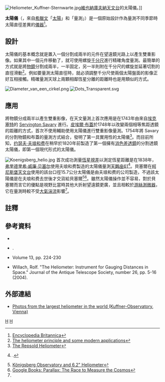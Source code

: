{{noteTA
|1=zh-cn:千分尺; zh-tw:測微器;
|2=zh-cn:布格; zh-tw:布蓋;
}}

[[File:Heliometer_Kuffner-Sternwarte.jpg|thumb]][[維也納|維也納]][[庫夫納天文台|庫夫納天文台]]的太陽儀。]]

'''太陽儀'''（{{lang-en|Heliometer}}，來自[[希臘文|希臘文]]「[[太陽|太陽]]」和「量測」）是一個原始設計作為量測不同季節時太陽直徑差異的[[儀器|儀器]]<ref>[http://www.archive.org/stream/encyclopaediabrit13chisrich#page/224/mode/2up Encyclopedia Britannica]</ref>。

==設計==
太陽儀的基本概念就是置入一個分割成兩半的元件在望遠鏡光路上以產生雙重影像。如果其中一個元件移動了，就可使用螺旋[[千分尺|千分尺]]進行精確角度量測。最簡單的方式就是將[[物鏡|物鏡]]分割成兩半，一半固定，另一半則附在千分尺的螺旋並延著切割的直徑滑動<ref>[http://link.springer.com/article/10.1007%2FBF00660628 The heliometer principle and some modern applications]</ref>。例如要量測太陽直徑時，就必須調整千分尺使兩個太陽盤面的影像正好互相接觸。精確量測天球上兩顆相鄰恆星分離的距離時也是用類似的方式。

[[File:Diameter_van_een_cirkel.png|thumb]]
[[File:Dots_Transparent.svg|thumb]]

==應用==
將物鏡分成兩半以產生雙重影像，在天文量測上首次應用是在1743年由來自[[埃克塞特|埃克塞特]]的 [[Servington_Savary|Servington Savary]] 進行。[[皮埃爾·布蓋|皮埃爾·布蓋]]於1748年以改變兩個相等焦距透鏡的距離的方式，首次不使用{{link-en|游絲測微器|Filar micrometer}}輔助使用太陽儀進行雙重影像量測。1754年{{link-en|約翰·多倫德|John Dollond}}將 Savary 的分割物鏡和布蓋的量測方式結合，發明了第一具實用性的太陽儀<ref>[http://www.ajaloomuuseum.ut.ee/vvebook/pages/7_6.html The Repsold Heliometer]</ref>。而目前所知，[[约瑟夫·夫琅和费|约瑟夫·夫琅和费]]在稍早於1820年前製造了第一個擁有[[消色差透鏡|消色差透鏡]]的分割透鏡太陽儀，即第一個現代形式的太陽儀。

[[File:Koenigsberg_helio.jpg|thumb]]
首次成功測量[[恆星視差|恆星視差]]以測定恆星距離是在1838年，[[弗里德里希·威廉·贝塞尔|弗里德里希·威廉·贝塞尔]]使用夫琅和费製造的太陽儀量測[[天鵝座61|天鵝座61]]<ref name=ZG44>{{harvnb|Zeilik|Gregory|1998 | loc=p. 44}}.</ref>。貝塞爾在[[柯尼斯堡天文台|柯尼斯堡天文台]]使用的該台口徑15.7公分太陽儀是由夫琅和费的公司製造，不過該太陽儀是在夫琅和费去世後才交貨給貝塞爾<ref> [http://www.klima-luft.de/steinicke/ngcic/persons/auwers.htm Königsberg Observatory and 6.2" Heliometer]</ref><ref name=para>[http://books.google.com/books?id=CW6tqdhVMJoC&pg=PA253&dq=%22great+refractor%22&hl=en&ei=1q51TLLHGMK78gbul4XjBg&sa=X&oi=book_result&ct=result&resnum=3&ved=0CDUQ6AEwAjgU#v=onepage&q=%22great%20refractor%22&f=false Google Books: Parallax: The Race to Measure the Cosmos] </ref>。雖然太陽儀操作並不容易，對於貝塞爾而言它的優點是視野比當時其他大折射望遠鏡更廣，並且相較於[[游絲測微器|游絲測微器]]，它在量測時較不受[[視寧度|大氣湍流]]影響<ref name=para/>。

== 註釋 ==
{{refs}}

== 參考資料 ==
{{refbegin}}
* {{Cite book | last=Hirshfeld | first=Alan w. |title=Parallax: The Race to Measure the Cosmos | url=https://archive.org/details/parallax00alan |location=New York|publisher = W. H. Freeman |year=2001 |isbn = 0-7167-3711-6 | ref=harv | postscript=<!--None-->}}
* {{Cite book | last=Zeilik | first=Michael A. | last2=Gregory | first2=Stephan A. | title=Introductory Astronomy & Astrophysics | url=https://archive.org/details/introductoryastr0000zeil | edition=4th | year=1998 | publisher=Saunders College Publishing | isbn=0-03-006228-4 | ref=harv | postscript=<!--None--> }}.
{{refend}}
*{{1911}} Volume 13, pp. 224-230
*Willach, Rolf.  "The Heliometer:  Instrument for Gauging Distances in Space."  Journal of the Antique Telescope Society, number 26, pp. 5-16 (2004).

== 外部連結 ==  
{{wiktionary}}
*[http://kuffner-sternwarte.at/sternwarte/vks_ksw_instr1.html#helio Photos from the largest heliometer in the world  (Kuffner-Observatory, Vienna)]

[[Category:望遠鏡類型|H]]
[[Category:太阳|H]]